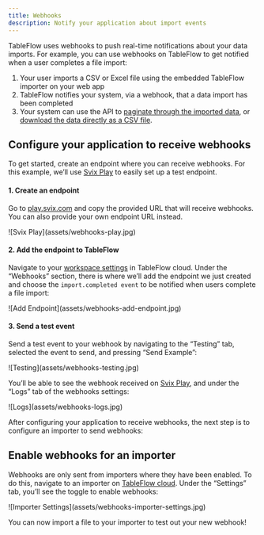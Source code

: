 ```yaml
---
title: Webhooks
description: Notify your application about import events
---
```


TableFlow uses webhooks to push real-time notifications about your data imports. For example, you can use webhooks on TableFlow to get notified when a user completes a file import:

1. Your user imports a CSV or Excel file using the embedded TableFlow importer on your web app
2. TableFlow notifies your system, via a webhook, that a data import has been completed
3. Your system can use the API to [paginate through the imported data](https://tableflow.com/docs/api-reference/get-import-rows), or [download the data directly as a CSV file](https://tableflow.com/docs/api-reference/download-import).

## Configure your application to receive webhooks

To get started, create an endpoint where you can receive webhooks. For this example, we’ll use [Svix Play](https://play.svix.com/) to easily set up a test endpoint.

#### 1. Create an endpoint
Go to [play.svix.com](https://play.svix.com/) and copy the provided URL that will receive webhooks. You can also provide your own endpoint URL instead.
<Frame>
![Svix Play](assets/webhooks-play.jpg)
</Frame>

#### 2. Add the endpoint to TableFlow
Navigate to your [workspace settings](https://app.tableflow.com/settings) in TableFlow cloud. Under the “Webhooks” section, there is where we’ll add the endpoint we just created and choose the `import.completed event` to be notified when users complete a file import:
<Frame>
![Add Endpoint](assets/webhooks-add-endpoint.jpg)
</Frame>

#### 3. Send a test event
Send a test event to your webhook by navigating to the “Testing” tab, selected the event to send, and pressing “Send Example”:
<Frame>
![Testing](assets/webhooks-testing.jpg)
</Frame>

You’ll be able to see the webhook received on [Svix Play](https://play.svix.com/), and under the “Logs” tab of the webhooks settings:

<Frame>
![Logs](assets/webhooks-logs.jpg)
</Frame>

After configuring your application to receive webhooks, the next step is to configure an importer to send webhooks:

## Enable webhooks for an importer

Webhooks are only sent from importers where they have been enabled. To do this, navigate to an importer on [TableFlow cloud](https://app.tableflow.com/importers). Under the “Settings” tab, you’ll see the toggle to enable webhooks:

<Frame>
![Importer Settings](assets/webhooks-importer-settings.jpg)
</Frame>

You can now import a file to your importer to test out your new webhook!
